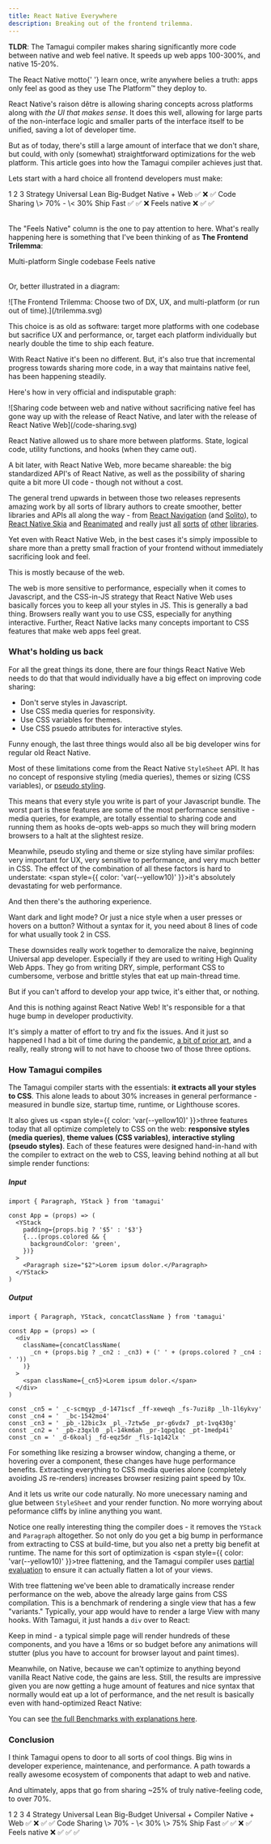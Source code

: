 ```yaml
---
title: React Native Everywhere
description: Breaking out of the frontend trilemma.
---
```


<TLDR>

**TLDR**: The Tamagui compiler makes sharing significantly more code between native and web feel native. It speeds up web apps 100-300%, and native 15-20%.

</TLDR>

<IntroParagraph>
  The React Native motto{' '}
  <span style={{ color: 'var(--yellow10)' }}>learn once, write anywhere</span> belies a truth: apps
  only feel as good as they use The Platform™ they deploy to.
</IntroParagraph>

React Native's raison dêtre is allowing sharing concepts across platforms along with _the UI that makes sense_. It does this well, allowing for large parts of the non-interface logic and smaller parts of the interface itself to be unified, saving a lot of developer time.

But as of today, there's still a large amount of interface that we don't share, but could, with only (somewhat) straightforward optimizations for the web platform. This article goes into how the Tamagui compiler achieves just that.

Lets start with a hard choice all frontend developers must make:

<Table heading="Choose one">
  <TableCol>
    <TableCell head></TableCell>
    <TableCell>1</TableCell>
    <TableCell>2</TableCell>
    <TableCell>3</TableCell>
  </TableCol>
  <TableCol>
    <TableCell head>Strategy</TableCell>
    <TableCell>Universal</TableCell>
    <TableCell>Lean</TableCell>
    <TableCell>Big-Budget</TableCell>
  </TableCol>
  <TableCol>
    <TableCell head>Native + Web</TableCell>
    <TableCell>✅</TableCell>
    <TableCell>❌</TableCell>
    <TableCell>✅</TableCell>
  </TableCol>
  <TableCol>
    <TableCell head>Code Sharing</TableCell>
    <TableCell>\> 70%</TableCell>
    <TableCell>-</TableCell>
    <TableCell>\< 30%</TableCell>
  </TableCol>
  <TableCol>
    <TableCell head>Ship Fast</TableCell>
    <TableCell>✅</TableCell>
    <TableCell>✅</TableCell>
    <TableCell>❌</TableCell>
  </TableCol>
  <TableCol>
    <TableCell head>Feels native</TableCell>
    <TableCell>❌</TableCell>
    <TableCell>✅</TableCell>
    <TableCell>✅</TableCell>
  </TableCol>
</Table>

The "Feels Native" column is the one to pay attention to here. What's really happening here is something that I've been thinking of as **The Frontend Trilemma**:

<Table heading="You can only choose two">
  <TableCol>
    <TableCell>Multi-platform</TableCell>
  </TableCol>
  <TableCol>
    <TableCell>Single codebase</TableCell>
  </TableCol>
  <TableCol>
    <TableCell>Feels native</TableCell>
  </TableCol>
</Table>

Or, better illustrated in a diagram:

<YStack maw={650} als="center">
  ![The Frontend Trilemma: Choose two of DX, UX, and multi-platform (or run out of
  time).](/trilemma.svg)
</YStack>

This choice is as old as software: target more platforms with one codebase but sacrifice UX and performance, or, target each platform individually but nearly double the time to ship each feature.

With React Native it's been no different. But, it's also true that incremental progress towards sharing more code, in a way that maintains native feel, has been happening steadily.

Here's how in very official and indisputable graph:

<YStack maw={650} als="center">
  ![Sharing code between web and native without sacrificing native feel has gone way up with the
  release of React Native, and later with the release of React Native Web](/code-sharing.svg)
</YStack>

React Native allowed us to share more between platforms. State, logical code, utility functions, and hooks (when they came out).

A bit later, with React Native Web, more became shareable: the big standardized API's of React Native, as well as the possibility of sharing quite a bit more UI code - though not without a cost.

The general trend upwards in between those two releases represents amazing work by all sorts of library authors to create smoother, better libraries and APIs all along the way - from [React Navigation](https://reactnavigation.org/) (and [Solito](https://solito.dev/)), to [React Native Skia](https://github.com/Shopify/react-native-skia) and [Reanimated](https://docs.swmansion.com/react-native-reanimated/) and really just [all](https://github.com/react-native-svg/react-native-svg) [sorts](https://github.com/expo/match-media) [of](https://gorhom.github.io/react-native-bottom-sheet) [other](https://github.com/rnmapbox/maps) [libraries](https://www.google.com/search?q=expo+linear+gradient&oq=expo+linear+gradient&aqs=chrome..69i57j69i59j69i60.3994j0j1&sourceid=chrome&ie=UTF-8).

Yet even with React Native Web, in the best cases it's simply impossible to share more than a pretty small fraction of your frontend without immediately sacrificing look and feel.

This is mostly because of the web.

The web is more sensitive to performance, especially when it comes to Javascript, and the CSS-in-JS strategy that React Native Web uses basically forces you to keep all your styles in JS. This is generally a bad thing. Browsers really want you to use CSS, especially for anything interactive. Further, React Native lacks many concepts important to CSS features that make web apps feel great.

### What's holding us back

For all the great things its done, there are four things React Native Web needs to do that that would individually have a big effect on improving code sharing:

- Don't serve styles in Javascript.
- Use CSS media queries for responsivity.
- Use CSS variables for themes.
- Use CSS psuedo attributes for interactive styles.

Funny enough, the last three things would also all be big developer wins for regular old React Native.

Most of these limitations come from the React Native `StyleSheet` API. It has no concept of responsive styling (media queries), themes or sizing (CSS variables), or [pseudo styling](https://developer.mozilla.org/en-US/docs/Web/CSS/Pseudo-classes).

This means that every style you write is part of your Javascript bundle. The worst part is these features are some of the most performance sensitive - media queries, for example, are totally essential to sharing code and running them as hooks de-opts web-apps so much they will bring modern browsers to a halt at the slightest resize.

Meanwhile, pseudo styling and theme or size styling have similar profiles: very important for UX, very sensitive to performance, and very much better in CSS. The effect of the combination of all these factors is hard to understate: <span style={{ color: 'var(--yellow10)' }}>it's absolutely devastating for web performance</span>.

And then there's the authoring experience.

Want dark and light mode? Or just a nice style when a user presses or hovers on a button? Without a syntax for it, you need about 8 lines of code for what usually took 2 in CSS.

These downsides really work together to demoralize the naive, beginning Universal app developer. Especially if they are used to writing High Quality Web Apps. They go from writing DRY, simple, performant CSS to cumbersome, verbose and brittle styles that eat up main-thread time.

But if you can't afford to develop your app twice, it's either that, or nothing.

And this is nothing against React Native Web! It's responsible for a that huge bump in developer productivity.

It's simply a matter of effort to try and fix the issues. And it just so happened I had a bit of time during the pandemic, [a bit of prior art](https://github.com/jsxstyle/jsxstyle), and a really, really strong will to not have to choose two of those three options.

### How Tamagui compiles

The Tamagui compiler starts with the essentials: **it extracts all your styles to CSS**. This alone leads to about 30% increases in general performance - measured in bundle size, startup time, runtime, or Lighthouse scores.

It also gives us <span style={{ color: 'var(--yellow10)' }}>three features today that all optimize completely to CSS on the web</span>: **responsive styles (media queries)**, **theme values (CSS variables)**, **interactive styling (pseudo styles)**. Each of these features were designed hand-in-hand with the compiler to extract on the web to CSS, leaving behind nothing at all but simple render functions:

##### Input

```tsx
import { Paragraph, YStack } from 'tamagui'

const App = (props) => (
  <YStack
    padding={props.big ? '$5' : '$3'}
    {...(props.colored && {
      backgroundColor: 'green',
    })}
  >
    <Paragraph size="$2">Lorem ipsum dolor.</Paragraph>
  </YStack>
)
```

##### Output

```tsx
import { Paragraph, YStack, concatClassName } from 'tamagui'

const App = (props) => (
  <div
    className={concatClassName(
      _cn + (props.big ? _cn2 : _cn3) + (' ' + (props.colored ? _cn4 : ' '))
    )}
  >
    <span className={_cn5}>Lorem ipsum dolor.</span>
  </div>
)

const _cn5 = ' _c-scmqyp _d-1471scf _ff-xeweqh _fs-7uzi8p _lh-1l6ykvy'
const _cn4 = '  _bc-1542mo4'
const _cn3 = ' _pb_-12bic3x _pl_-7ztw5e _pr-g6vdx7 _pt-1vq430g'
const _cn2 = ' _pb-z3qxl0 _pl-14km6ah _pr-1qpq1qc _pt-1medp4i'
const _cn = ' _d-6koalj _fd-eqz5dr _fls-1q142lx '
```

For something like resizing a browser window, changing a theme, or hovering over a component, these changes have huge performance benefits. Extracting everything to CSS media queries alone (completely avoiding JS re-renders) increases browser resizing paint speed by 10x.

And it lets us write our code naturally. No more unecessary naming and glue between `StyleSheet` and your render function. No more worrying about peformance cliffs by inline anything you want.

Notice one really interesting thing the compiler does - it removes the `YStack` and `Paragraph` altogether. So not only do you get a big bump in performance from extracting to CSS at build-time, but you also net a pretty big benefit at runtime. The name for this sort of optimization is <span style={{ color: 'var(--yellow10)' }}>tree flattening</span>, and the Tamagui compiler uses [partial evaluation](https://en.wikipedia.org/wiki/Partial_evaluation) to ensure it can actually flatten a lot of your views.

With tree flattening we've been able to dramatically increase render performance on the web, above the already large gains from CSS compilation. This is a benchmark of rendering a single view that has a few "variants." Typically, your app would have to render a large View with many hooks. With Tamagui, it just hands a `div` over to React:

<BenchmarkChartWeb />

Keep in mind - a typical simple page will render hundreds of these components, and you have a 16ms or so budget before any animations will stutter (plus you have to account for browser layout and paint times).

Meanwhile, on Native, because we can't optimize to anything beyond vanilla React Native code, the gains are less. Still, the results are impressive given you are now getting a huge amount of features and nice syntax that normally would eat up a lot of performance, and the net result is basically even with hand-optimized React Native:

<BenchmarkChartNative />

You can see [the full Benchmarks with explanations here](/docs/intro/benchmarks).

### Conclusion

I think Tamagui opens to door to all sorts of cool things. Big wins in developer experience, maintenance, and performance. A path towards a really awesome ecosystem of components that adapt to web and native.

And ultimately, apps that go from sharing ~25% of truly native-feeling code, to over 70%.

<Table heading="The new options">
  <TableCol>
    <TableCell head></TableCell>
    <TableCell>1</TableCell>
    <TableCell>2</TableCell>
    <TableCell>3</TableCell>
    <TableCell highlight>4</TableCell>
  </TableCol>
  <TableCol>
    <TableCell head>Strategy</TableCell>
    <TableCell>Universal</TableCell>
    <TableCell>Lean</TableCell>
    <TableCell>Big-Budget</TableCell>
    <TableCell highlight>Universal + Compiler</TableCell>
  </TableCol>
  <TableCol>
    <TableCell head>Native + Web</TableCell>
    <TableCell>✅</TableCell>
    <TableCell>❌</TableCell>
    <TableCell>✅</TableCell>
    <TableCell highlight>✅</TableCell>
  </TableCol>
  <TableCol>
    <TableCell head>Code Sharing</TableCell>
    <TableCell>\> 70%</TableCell>
    <TableCell>-</TableCell>
    <TableCell>\< 30%</TableCell>
    <TableCell highlight>\> 75%</TableCell>
  </TableCol>
  <TableCol>
    <TableCell head>Ship Fast</TableCell>
    <TableCell>✅</TableCell>
    <TableCell>✅</TableCell>
    <TableCell>❌</TableCell>
    <TableCell highlight>✅</TableCell>
  </TableCol>
  <TableCol>
    <TableCell head>Feels native</TableCell>
    <TableCell>❌</TableCell>
    <TableCell>✅</TableCell>
    <TableCell>✅</TableCell>
    <TableCell highlight>✅</TableCell>
  </TableCol>
</Table>
